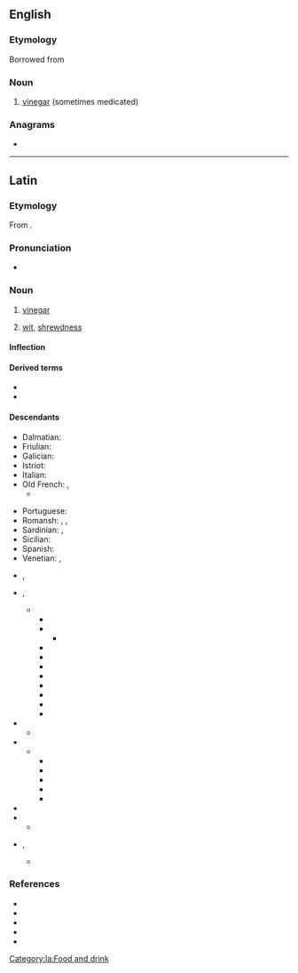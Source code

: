 ==English==

===Etymology===
Borrowed from {{bor|en|la|acetum}}

===Noun===
{{en-noun}}

# {{lb|en|obsolete}} [[vinegar]] (sometimes medicated)

===Anagrams===
* {{anagrams|en|cumate|mucate}}

----

==Latin==

===Etymology===
From {{m|la|aceō||to be sour}}.

===Pronunciation===
* {{la-IPA|acētum}}

===Noun===
{{la-noun|acētum|acētī|n|second}}

# [[vinegar]]
# {{lb|la|figuratively}} [[wit]], [[shrewdness]]

====Inflection====
{{la-decl-2nd-N|acēt}}

====Derived terms====
* {{l|la|acetabulum|acētābulum}}
* {{l|la|acetaria|acētāria}}

====Descendants====
{{i|Romance descendants:}}
{{top2}}
* Dalmatian: {{l|dlm|acait}}
* Friulian: {{l|fur|asêt}}
* Galician: {{l|gl|acedo}}
* Istriot: {{l|ist|azì}}
* Italian: {{l|it|aceto}}
* Old French: {{l|fro|aisil}}, {{l|fro|aisin}}
** {{desc|nl|azijn|bor=1}}
{{mid2}}
* Portuguese: {{l|pt|azedo}}
* Romansh: {{l|rm|aschieu}}, {{l|rm|ischiu}}, {{l|rm|aschaid}}
* Sardinian: {{l|sc|achedu}}, {{l|sc|achetu}}
* Sicilian: {{l|scn|acitu}}
* Spanish: {{l|es|acedo}}
* Venetian: {{l|vec|axedo}}, {{l|vec|axéo}}
{{bottom}}

{{i|Loanwords:}}
{{top2}}
* {{desc|en|acetate|bor=1}}, {{l|en|acetum}}
* {{desc|got|𐌰𐌺𐌴𐌹𐍄|bor=1}}, {{l|got|𐌰𐌺𐌴𐍄}}
** {{desc|cu|оцьтъ|bor=1}}
*** {{desc|be|о́цет}}
*** {{desc|bg|оце́т}}
**** {{desc|mk|оцет}}
*** {{desc|cs|ocet}}
*** {{desc|hu|ecet|bor=1}}
*** {{desc|pl|ocet}}
*** {{desc|ro|oțet|bor=1}}
*** {{desc|ru|о́цет}}
*** {{desc|sh|ocat}}
*** {{desc|sk|ocot}}
*** {{desc|uk|о́цет}}
* {{desc|dum|edik|bor=1}}
** {{desc|nl|edik}}
* {{desc|gml|edik|bor=1}}
** {{desc|non|edik|bor=1}}
*** {{desc|da|eddike}}
*** {{desc|fo|edikur}}
*** {{desc|is|edik}}
*** {{desc|no|eddik}}
*** {{desc|sv|ättika}}
* {{desc|ang|æced|bor=1}}
* {{desc|goh|ezzih|bor=1}}
** {{desc|de|Essig}}
* {{desc|sga|aicét|bor=1}}, {{l|sga|aigéd}}
** {{desc|ga|aigéad|gloss=acid}}
{{bottom}}

===References===
* {{R:L&S}}
* {{R:Elementary Lewis}}
* {{R:du Cange}}
* {{R:Gaffiot}}
* {{R:Peck}}

[[Category:la:Food and drink]]